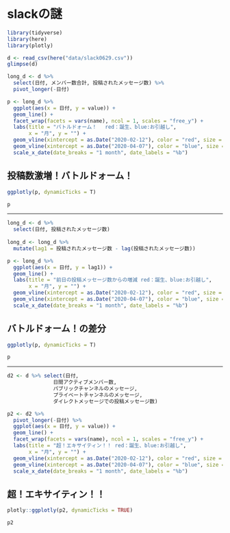 # slackの謎


```r
library(tidyverse)
library(here)
library(plotly)
```


```r
d <- read_csv(here("data/slack0629.csv"))
glimpse(d)
```

```r
long_d <- d %>%
  select(日付, メンバー数合計, 投稿されたメッセージ数) %>% 
  pivot_longer(-日付)

p <- long_d %>% 
  ggplot(aes(x = 日付, y = value)) +
  geom_line() +
  facet_wrap(facets = vars(name), ncol = 1, scales = "free_y") +
  labs(title = "バトルドォーム！　 red：誕生、blue:お引越し",
       x = "月", y = "") +
  geom_vline(xintercept = as.Date("2020-02-12"), color = "red", size = 0.2) +
  geom_vline(xintercept = as.Date("2020-04-07"), color = "blue", size = 0.2) +
  scale_x_date(date_breaks = "1 month", date_labels = "%b")
```

## 投稿数激増！バトルドォーム！

```r
ggplotly(p, dynamicTicks = T)
```

```r
p
```

---

```r
long_d <- d %>%
  select(日付, 投稿されたメッセージ数) 
  
long_d <- long_d %>%
  mutate(lag1 = 投稿されたメッセージ数 - lag(投稿されたメッセージ数))

p <- long_d %>% 
  ggplot(aes(x = 日付, y = lag1)) +
  geom_line() +
  labs(title = "前日の投稿メッセージ数からの増減 red：誕生、blue:お引越し",
       x = "月", y = "") +
  geom_vline(xintercept = as.Date("2020-02-12"), color = "red", size = 0.2) +
  geom_vline(xintercept = as.Date("2020-04-07"), color = "blue", size = 0.2) +
  scale_x_date(date_breaks = "1 month", date_labels = "%b")
```

## バトルドォーム！の差分

```r
ggplotly(p, dynamicTicks = T)
```

```r
p
```


---

```r
d2 <- d %>% select(日付,
               日間アクティブメンバー数,
               パブリックチャンネルのメッセージ,
               プライベートチャンネルのメッセージ,
               ダイレクトメッセージでの投稿メッセージ数)

p2 <- d2 %>% 
  pivot_longer(-日付) %>% 
  ggplot(aes(x = 日付, y = value)) +
  geom_line() +
  facet_wrap(facets = vars(name), ncol = 1, scales = "free_y") +
  labs(title = "超！エキサイティン！！ red：誕生、blue:お引越し",
       x = "月", y = "") +
  geom_vline(xintercept = as.Date("2020-02-12"), color = "red", size = 0.2) +
  geom_vline(xintercept = as.Date("2020-04-07"), color = "blue", size = 0.2) +
  scale_x_date(date_breaks = "1 month", date_labels = "%b")
```

## 超！エキサイティン！！


```r
plotly::ggplotly(p2, dynamicTicks = TRUE)
```


```r
p2
```

